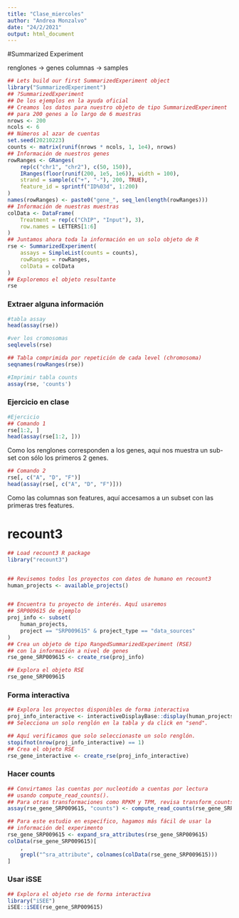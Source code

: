 ```yaml
---
title: "Clase_miercoles"
author: "Andrea Monzalvo"
date: "24/2/2021"
output: html_document
---
```

#Summarized Experiment 

renglones -> genes
columnas -> samples

```r
## Lets build our first SummarizedExperiment object
library("SummarizedExperiment")
## ?SummarizedExperiment
## De los ejemplos en la ayuda oficial
## Creamos los datos para nuestro objeto de tipo SummarizedExperiment
## para 200 genes a lo largo de 6 muestras
nrows <- 200
ncols <- 6
## Números al azar de cuentas
set.seed(20210223)
counts <- matrix(runif(nrows * ncols, 1, 1e4), nrows)
## Información de nuestros genes
rowRanges <- GRanges(
    rep(c("chr1", "chr2"), c(50, 150)),
    IRanges(floor(runif(200, 1e5, 1e6)), width = 100),
    strand = sample(c("+", "-"), 200, TRUE),
    feature_id = sprintf("ID%03d", 1:200)
)
names(rowRanges) <- paste0("gene_", seq_len(length(rowRanges)))
## Información de nuestras muestras
colData <- DataFrame(
    Treatment = rep(c("ChIP", "Input"), 3),
    row.names = LETTERS[1:6]
)
## Juntamos ahora toda la información en un solo objeto de R
rse <- SummarizedExperiment(
    assays = SimpleList(counts = counts),
    rowRanges = rowRanges,
    colData = colData
)
## Exploremos el objeto resultante
rse
```

### Extraer alguna información

```r
#tabla assay
head(assay(rse))
```
```r
#ver los cromosomas
seqlevels(rse)

## Tabla comprimida por repetición de cada level (chromosoma)
seqnames(rowRanges(rse))

#Imprimir tabla counts
assay(rse, 'counts')

```

### Ejercicio en clase

```r
#Ejercicio
## Comando 1
rse[1:2, ]
head(assay(rse[1:2, ]))
```
Como los renglones corresponden a los genes, aqui nos muestra un sub-set con sólo los primeros 2 genes.

```r
## Comando 2
rse[, c("A", "D", "F")]
head(assay(rse[, c("A", "D", "F")]))
```
Como las columnas son features, aquí accesamos a un subset con las primeras tres features.


# recount3

```r
## Load recount3 R package
library("recount3")


## Revisemos todos los proyectos con datos de humano en recount3
human_projects <- available_projects()


## Encuentra tu proyecto de interés. Aquí usaremos
## SRP009615 de ejemplo
proj_info <- subset(
    human_projects,
    project == "SRP009615" & project_type == "data_sources"
)
## Crea un objeto de tipo RangedSummarizedExperiment (RSE)
## con la información a nivel de genes
rse_gene_SRP009615 <- create_rse(proj_info)

## Explora el objeto RSE
rse_gene_SRP009615
```

### Forma interactiva

```r
## Explora los proyectos disponibles de forma interactiva
proj_info_interactive <- interactiveDisplayBase::display(human_projects)
## Selecciona un solo renglón en la tabla y da click en "send".

## Aquí verificamos que solo seleccionaste un solo renglón.
stopifnot(nrow(proj_info_interactive) == 1)
## Crea el objeto RSE
rse_gene_interactive <- create_rse(proj_info_interactive)
```

### Hacer counts

```r
## Convirtamos las cuentas por nucleotido a cuentas por lectura
## usando compute_read_counts().
## Para otras transformaciones como RPKM y TPM, revisa transform_counts().
assay(rse_gene_SRP009615, "counts") <- compute_read_counts(rse_gene_SRP009615)
```

```r
## Para este estudio en específico, hagamos más fácil de usar la
## información del experimento
rse_gene_SRP009615 <- expand_sra_attributes(rse_gene_SRP009615)
colData(rse_gene_SRP009615)[
    ,
    grepl("^sra_attribute", colnames(colData(rse_gene_SRP009615)))
]
```

### Usar iSSE

```r
## Explora el objeto rse de forma interactiva
library("iSEE")
iSEE::iSEE(rse_gene_SRP009615)
```


